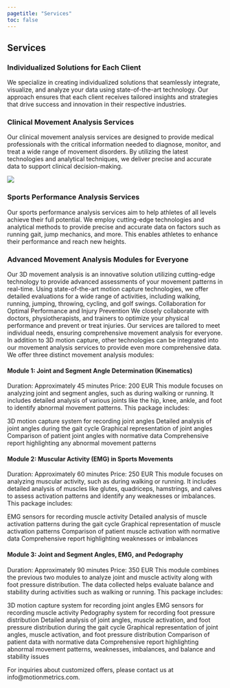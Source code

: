 ```yaml
---
pagetitle: "Services"
toc: false
---
```


## Services

### Individualized Solutions for Each Client
We specialize in creating individualized solutions that seamlessly integrate, visualize, and analyze your data using state-of-the-art technology. Our approach ensures that each client receives tailored insights and strategies that drive success and innovation in their respective industries.

### Clinical Movement Analysis Services
Our clinical movement analysis services are designed to provide medical professionals with the critical information needed to diagnose, monitor, and treat a wide range of movement disorders. By utilizing the latest technologies and analytical techniques, we deliver precise and accurate data to support clinical decision-making.

![](./img/reporting1.png){.hero}

### Sports Performance Analysis Services
Our sports performance analysis services aim to help athletes of all levels achieve their full potential. We employ cutting-edge technologies and analytical methods to provide precise and accurate data on factors such as running gait, jump mechanics, and more. This enables athletes to enhance their performance and reach new heights.

### Advanced Movement Analysis Modules for Everyone
Our 3D movement analysis is an innovative solution utilizing cutting-edge technology to provide advanced assessments of your movement patterns in real-time. Using state-of-the-art motion capture technologies, we offer detailed evaluations for a wide range of activities, including walking, running, jumping, throwing, cycling, and golf swings. Collaboration for Optimal Performance and Injury Prevention
We closely collaborate with doctors, physiotherapists, and trainers to optimize your physical performance and prevent or treat injuries. Our services are tailored to meet individual needs, ensuring comprehensive movement analysis for everyone. In addition to 3D motion capture, other technologies can be integrated into our movement analysis services to provide even more comprehensive data. We offer three distinct movement analysis modules:

#### Module 1: Joint and Segment Angle Determination (Kinematics)

Duration: Approximately 45 minutes
Price: 200 EUR
This module focuses on analyzing joint and segment angles, such as during walking or running. It includes detailed analysis of various joints like the hip, knee, ankle, and foot to identify abnormal movement patterns. This package includes:

3D motion capture system for recording joint angles
Detailed analysis of joint angles during the gait cycle
Graphical representation of joint angles
Comparison of patient joint angles with normative data
Comprehensive report highlighting any abnormal movement patterns

#### Module 2: Muscular Activity (EMG) in Sports Movements

Duration: Approximately 60 minutes
Price: 250 EUR
This module focuses on analyzing muscular activity, such as during walking or running. It includes detailed analysis of muscles like glutes, quadriceps, hamstrings, and calves to assess activation patterns and identify any weaknesses or imbalances. This package includes:

EMG sensors for recording muscle activity
Detailed analysis of muscle activation patterns during the gait cycle
Graphical representation of muscle activation patterns
Comparison of patient muscle activation with normative data
Comprehensive report highlighting weaknesses or imbalances

#### Module 3: Joint and Segment Angles, EMG, and Pedography

Duration: Approximately 90 minutes
Price: 350 EUR
This module combines the previous two modules to analyze joint and muscle activity along with foot pressure distribution. The data collected helps evaluate balance and stability during activities such as walking or running. This package includes:

3D motion capture system for recording joint angles
EMG sensors for recording muscle activity
Pedography system for recording foot pressure distribution
Detailed analysis of joint angles, muscle activation, and foot pressure distribution during the gait cycle
Graphical representation of joint angles, muscle activation, and foot pressure distribution
Comparison of patient data with normative data
Comprehensive report highlighting abnormal movement patterns, weaknesses, imbalances, and balance and stability issues

For inquiries about customized offers, please contact us at info@motionmetrics.com.


